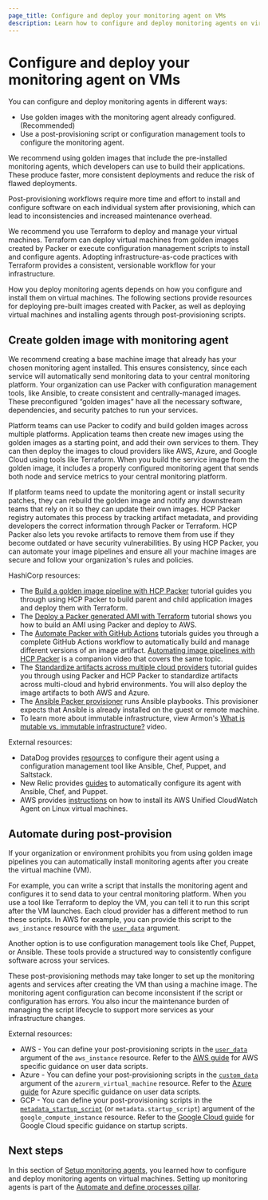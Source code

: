 ```yaml
---
page_title: Configure and deploy your monitoring agent on VMs
description: Learn how to configure and deploy monitoring agents on virtual machines (VMs).
---
```


# Configure and deploy your monitoring agent on VMs

You can configure and deploy monitoring agents in different ways: 

  - Use golden images with the monitoring agent already configured. (Recommended)
  - Use a post-provisioning script or configuration management tools to configure the monitoring agent.

We recommend using golden images that include the pre-installed monitoring agents, which developers can use to build their applications. These produce faster, more consistent deployments and reduce the risk of flawed deployments.

Post-provisioning workflows require more time and effort to install and configure software on each individual system after provisioning, which can lead to inconsistencies and increased maintenance overhead.

We recommend you use Terraform to deploy and manage your virtual machines. Terraform can deploy virtual machines from golden images created by Packer or execute configuration management scripts to install and configure agents. Adopting infrastructure-as-code practices with Terraform provides a consistent, versionable workflow for your infrastructure. 

How you deploy monitoring agents depends on how you configure and install them on virtual machines. The following sections provide resources for deploying pre-built images created with Packer, as well as deploying virtual machines and installing agents through post-provisioning scripts.

## Create golden image with monitoring agent

We recommend creating a base machine image that already has your chosen monitoring agent installed. This ensures consistency, since each service will automatically send monitoring data to your central monitoring platform. Your organization can use Packer with configuration management tools, like Ansible, to create consistent and centrally-managed images. These preconfigured “golden images” have all the necessary software, dependencies, and security patches to run your services.

Platform teams can use Packer to codify and build golden images across multiple platforms. Application teams then create new images using the golden images as a starting point, and add their own services to them. They can then deploy the images to cloud providers like AWS, Azure, and Google Cloud using tools like Terraform. When you  build the service image from the golden image, it includes a properly configured monitoring agent that sends both node and service metrics to your central monitoring platform.

If platform teams need to update the monitoring agent or install security patches, they can rebuild the golden image and notify any downstream teams that rely on it so they can update their own images. HCP Packer registry automates this process by tracking artifact metadata, and providing developers the correct information through Packer or Terraform. HCP Packer also lets you revoke artifacts to remove them from use if they become outdated or have security vulnerabilities. By using HCP Packer, you can automate your image pipelines and ensure all your machine images are secure and follow your organization's rules and policies.

HashiCorp resources:
  - The [Build a golden image pipeline with HCP Packer](/packer/tutorials/cloud-production/golden-image-with-hcp-packer) tutorial guides you through using HCP Packer to build parent and child application images and deploy them with Terraform. 
  - The [Deploy a Packer generated AMI with Terraform](/terraform/tutorials/provision/packer) tutorial shows you how to build an AMI using Packer and deploy to AWS.
  - The [Automate Packer with GitHub Actions](/packer/tutorials/cloud-production/github-actions) tutorials guides you through a complete GitHub Actions workflow to automatically build and manage different versions of an image artifact. [Automating image pipelines with HCP Packer](https://www.youtube.com/watch?v=C0DEQZjzYUs) is a companion video that covers the same topic.
  - The [Standardize artifacts across multiple cloud providers](/packer/tutorials/cloud-production/multicloud) tutorial guides you through using Packer and HCP Packer to standardize artifacts across multi-cloud and hybrid environments. You will also deploy the image artifacts to both AWS and Azure.
  - The [Ansible Packer provisioner](/packer/integrations/hashicorp/ansible) runs Ansible playbooks. This provisioner expects that Ansible is already installed on the guest or remote machine.
  - To learn more about immutable infrastructure, view Armon's [What is mutable vs. immutable infrastructure?](https://www.youtube.com/watch?v=II4PFe9BbmE) video.

External resources:
  - DataDog provides [resources](https://docs.datadoghq.com/agent/basic_agent_usage/?tab=configuration_management) to configure their agent using a configuration management tool like Ansible, Chef, Puppet, and Saltstack.
  - New Relic provides [guides](https://docs.newrelic.com/docs/infrastructure/install-infrastructure-agent/get-started/install-infrastructure-agent/#others) to automatically configure its agent with Ansible, Chef, and Puppet. 
  - AWS provides [instructions](https://docs.aws.amazon.com/AmazonCloudWatch/latest/monitoring/install-CloudWatch-Agent-on-EC2-Instance.html) on how to install its AWS Unified CloudWatch Agent on Linux virtual machines.
  
## Automate during post-provision

If your organization or environment prohibits you from using golden image pipelines you can automatically install monitoring agents after you create the virtual machine (VM).

For example, you can write a script that installs the monitoring agent and configures it to send data to your central monitoring platform. When you use a tool like Terraform to deploy the VM, you can tell it to run this script after the VM launches. Each cloud provider has a different method to run these scripts. In AWS for example, you can provide this script to the `aws_instance` resource with the [`user_data`](https://registry.terraform.io/providers/hashicorp/aws/latest/docs/resources/instance#user_data) argument. 

Another option is to use configuration management tools like Chef, Puppet, or Ansible. These tools provide a structured way to consistently configure software across your services. 

These post-provisioning methods may take longer to set up the monitoring agents and services after creating the VM than using a machine image. The monitoring agent configuration can become inconsistent if the script or configuration has errors. You also incur the maintenance burden of managing the script lifecycle to support more services as your infrastructure changes.

External resources:
  - AWS - You can define your post-provisioning scripts in the [`user_data`](https://registry.terraform.io/providers/hashicorp/aws/latest/docs/resources/instance#user_data) argument of the `aws_instance` resource. Refer to the [AWS guide](https://docs.aws.amazon.com/AWSEC2/latest/UserGuide/user-data.html) for AWS specific guidance on user data scripts.
  - Azure - You can define your post-provisioning scripts in the [`custom_data`](https://registry.terraform.io/providers/hashicorp/azurerm/latest/docs/resources/virtual_machine#custom_data) argument of the `azurerm_virtual_machine` resource. Refer to the [Azure guide](https://learn.microsoft.com/en-us/azure/virtual-machines/user-data) for Azure specific guidance on user data scripts.
  - GCP - You can define your post-provisioning scripts in the [`metadata_startup_script`](https://registry.terraform.io/providers/hashicorp/google/latest/docs/resources/compute_instance#metadata_startup_script) (or `metadata.startup_script`) argument of the `google_compute_instance` resource. Refer to the [Google Cloud guide](https://cloud.google.com/compute/docs/instances/startup-scripts/linux) for Google Cloud specific guidance on startup scripts.


## Next steps

In this section of [Setup monitoring agents](/well-architected-framework/automate-and-define-processes/ops-monitoring/setup-monitoring-agents), you learned how to configure and deploy monitoring agents on virtual machines. Setting up monitoring agents is part of the [Automate and define processes pillar](/well-architected-framework/automate-and-define-processes).